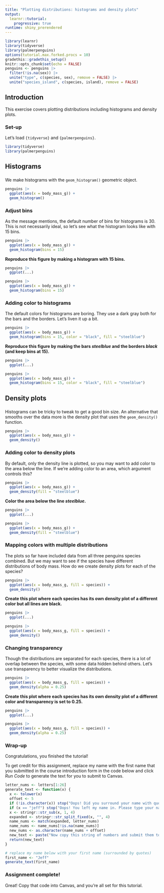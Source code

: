 ```yaml
---
title: "Plotting distributions: histograms and density plots"
output: 
  learnr::tutorial:
    progressive: true
runtime: shiny_prerendered
---
```


```r
library(learnr)
library(tidyverse)
library(palmerpenguins)
options(tutorial.max.forked.procs = 10)
gradethis::gradethis_setup()
knitr::opts_chunk$set(echo = FALSE)
penguins <- penguins |> 
  filter(!is.na(sex)) |> 
  unite("type", c(species, sex), remove = FALSE) |> 
  unite("species_island", c(species, island), remove = FALSE)

```


## Introduction

This exercise covers plotting distributions including histograms and density plots.

### Set-up

Let's load `{tidyverse}` and `{palmerpenguins}`.

```r
library(tidyverse)
library(palmerpenguins)
```


## Histograms

###

We make histograms with the `geom_histogram()` geometric object.

```r
penguins |> 
  ggplot(aes(x = body_mass_g)) +
  geom_histogram()
```

### Adjust bins

As the message mentions, the default number of bins for histograms is 30. This is not necessarily ideal, so let's see what the histogram looks like with 15 bins.

```r
penguins |>    
  ggplot(aes(x = body_mass_g)) +
  geom_histogram(bins = 15)
```

**Reproduce this figure by making a histogram with 15 bins.**

```r
penguins |> 
  ggplot(...)
```

```r
penguins |> 
  ggplot(aes(x = body_mass_g)) +
  geom_histogram(bins = 15)
```


### Adding color to histograms

The default colors for histograms are boring. They use a dark gray both for the bars and the borders. Let's liven it up a bit.

```r
penguins |>    
  ggplot(aes(x = body_mass_g)) +
  geom_histogram(bins = 15, color = "black", fill = "steelblue")
```

**Reproduce this figure by making the bars *steelblue* and the borders *black* (and keep bins at 15).**

```r
penguins |> 
  ggplot(...)
```

```r
penguins |> 
  ggplot(aes(x = body_mass_g)) +
  geom_histogram(bins = 15, color = "black", fill = "steelblue")
```

## Density plots

###

Histograms can be tricky to tweak to get a good bin size. An alternative that smooths over the data more is the density plot that uses the `geom_density()` function.

```r
penguins |>    
  ggplot(aes(x = body_mass_g)) +
  geom_density()
```

### Adding color to density plots

By default,  only the density line is plotted, so you may want to add color to the area below the line. If we're adding color to an area, which argument controls this?

```r
penguins |>    
  ggplot(aes(x = body_mass_g)) +
  geom_density(fill = "steelblue")
```

**Color the area below the line *steelblue*.**

```r
penguins |> 
  ggplot(...)
```

```r
penguins |>    
  ggplot(aes(x = body_mass_g)) +
  geom_density(fill = "steelblue")
```

### Mapping colors with multiple distributions

The plots so far have included data from all three penguins species combined. But we may want to see if the species have different distributions of body mass. How do we create density plots for each of the species?

```r
penguins |>    
  ggplot(aes(x = body_mass_g, fill = species)) +
  geom_density()
```

**Create this plot where each species has its own density plot of a different color but all lines are black.**

```r
penguins |> 
  ggplot(...)
```

```r
penguins |>    
  ggplot(aes(x = body_mass_g, fill = species)) +
  geom_density()
```

### Changing transparency

Though the distributions are separated for each species, there is a lot of overlap between the species, with some data hidden behind others. Let's use transparency to better visualize the distributions.

```r
penguins |>    
  ggplot(aes(x = body_mass_g, fill = species)) +
  geom_density(alpha = 0.25)
```

**Create this plot where each species has its own density plot of a different color and transparency is set to 0.25.**

```r
penguins |> 
  ggplot(...)
```

```r
penguins |>    
  ggplot(aes(x = body_mass_g, fill = species)) +
  geom_density(alpha = 0.25)
```



### Wrap-up

Congratulations, you finished the tutorial!

To get credit for this assignment, replace my name with the first name that you submitted in the course introduction form in the code below and click *Run Code* to generate the text for you to submit to Canvas. 

```r
letter_nums <- letters[1:26]
generate_text <- function(x) {
  x <- tolower(x)
  offset <- 5
  if (!is.character(x)) stop("Oops! Did you surround your name with quotation marks?")
  if (x == "jeff") stop("Oops! You left my name in. Please type your name.")
  x <- stringr::str_sub(x, 1, 4)
  expanded <- stringr::str_split_fixed(x, "", 4)
  name_nums <- match(expanded, letter_nums)
  name_nums <- name_nums[!is.na(name_nums)]
  new_nums <- as.character(name_nums + offset)
  new_text <- paste("Now copy this string of numbers and submit them to Canvas:", stringr::str_c(new_nums, collapse = ""))
  return(new_text)
}
```

```r
# replace my name below with your first name (surrounded by quotes)
first_name <- "Jeff"
generate_text(first_name)
```

### Assignment complete!

Great! Copy that code into Canvas, and you're all set for this tutorial.
